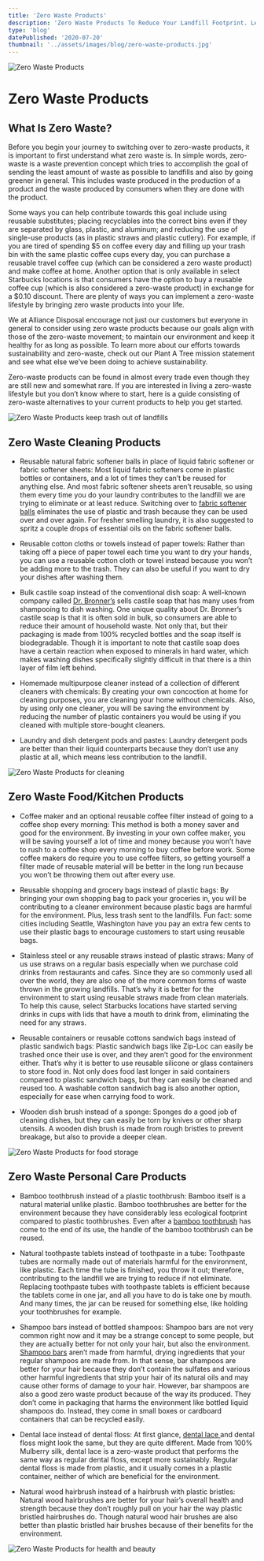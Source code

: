 ```yaml
---
title: 'Zero Waste Products'
description: 'Zero Waste Products To Reduce Your Landfill Footprint. Learn About Products That Are Better For The Environment And Your Wallet.'
type: 'blog'
datePublished: '2020-07-20'
thumbnail: '../assets/images/blog/zero-waste-products.jpg'
---
```




![Zero Waste Products](../assets/images/blog/zero-waste-products.jpg)

# Zero Waste Products

## What Is Zero Waste?

Before you begin your journey to switching over to zero-waste products, it is important to first understand what zero waste is. In simple words, zero-waste is a waste prevention concept which tries to accomplish the goal of sending the least amount of waste as possible to landfills and also by going greener in general. This includes waste produced in the production of a product and the waste produced by consumers when they are done with the product.

Some ways you can help contribute towards this goal include using reusable substitutes; placing recyclables into the correct bins even if they are separated by glass, plastic, and aluminum; and reducing the use of single-use products (as in plastic straws and plastic cutlery). For example, if you are tired of spending $5 on coffee every day and filling up your trash bin with the same plastic coffee cups every day, you can purchase a reusable travel coffee cup (which can be considered a zero waste product) and make coffee at home. Another option that is only available in select Starbucks locations is that consumers have the option to buy a reusable coffee cup (which is also considered a zero-waste product) in exchange for a $0.10 discount. There are plenty of ways you can implement a zero-waste lifestyle by bringing zero waste products into your life.

We at Alliance Disposal encourage not just our customers but everyone in general to consider using zero waste products because our goals align with those of the zero-waste movement; to maintain our environment and keep it healthy for as long as possible. To learn more about our efforts towards sustainability and zero-waste, check out our <Link to={Paths.about}>Plant A Tree</Link> mission statement and see what else we’ve been doing to achieve sustainability. 

Zero-waste products can be found in almost every trade even though they are still new and somewhat rare. If you are interested in living a zero-waste lifestyle but you don’t know where to start, here is a guide consisting of zero-waste alternatives to your current products to help you get started. 

![Zero Waste Products keep trash out of landfills](../assets/images/blog/zero-waste-products-trash.jpg)

## Zero Waste Cleaning Products

- Reusable natural fabric softener balls in place of liquid fabric softener or fabric softener sheets: Most liquid fabric softeners come in plastic bottles or containers, and a lot of times they can’t be reused for anything else. And most fabric softener sheets aren’t reusable, so using them every time you do your laundry contributes to the landfill we are trying to eliminate or at least reduce. Switching over to <a href='https://www.tumblewool.com/blogs/blog/the-benefits-of-wool-dryer-balls#:~:text=When%20you%20use%20non%2Dtoxic,be%20fresh%20and%20wrinkle%2Dfree.' target="_blank" rel="noopener norefferer">fabric softener balls</a> eliminates the use of plastic and trash because they can be used over and over again. For fresher smelling laundry, it is also suggested to spritz a couple drops of essential oils on the fabric softener balls.

- Reusable cotton cloths or towels instead of paper towels: Rather than taking off a piece of paper towel each time you want to dry your hands, you can use a reusable cotton cloth or towel instead because you won’t be adding more to the trash. They can also be useful if you want to dry your dishes after washing them.

- Bulk castile soap instead of the conventional dish soap: A well-known company called <a href='https://www.drbronner.com/about/' target="_blank" rel="noopener norefferer">Dr. Bronner’s</a> sells castile soap that has many uses from shampooing to dish washing. One unique quality about Dr. Bronner’s castile soap is that it is often sold in bulk, so consumers are able to reduce their amount of household waste. Not only that, but their packaging is made from 100% recycled bottles and the soap itself is biodegradable. Though it is important to note that castile soap does have a certain reaction when exposed to minerals in hard water, which makes washing dishes specifically slightly difficult in that there is a thin layer of film left behind.

- Homemade multipurpose cleaner instead of a collection of different cleaners with chemicals: By creating your own concoction at home for cleaning purposes, you are cleaning your home without chemicals. Also, by using only one cleaner, you will be saving the environment by reducing the number of plastic containers you would be using if you cleaned with multiple store-bought cleaners.

- Laundry and dish detergent pods and pastes: Laundry detergent pods are better than their liquid counterparts because they don’t use any plastic at all, which means less contribution to the landfill.   

![Zero Waste Products for cleaning](../assets/images/blog/zero-waste-products-kitchen.jpg)

## Zero Waste Food/Kitchen Products

- Coffee maker and an optional reusable coffee filter instead of going to a coffee shop every morning: This method is both a money saver and good for the environment. By investing in your own coffee maker, you will be saving yourself a lot of time and money because you won’t have to rush to a coffee shop every morning to buy coffee before work. Some coffee makers do require you to use coffee filters, so getting yourself a filter made of reusable material will be better in the long run because you won’t be throwing them out after every use.

- Reusable shopping and grocery bags instead of plastic bags: By bringing your own shopping bag to pack your groceries in, you will be contributing to a cleaner environment because plastic bags are harmful for the environment. Plus, less trash sent to the landfills. Fun fact: some cities including Seattle, Washington have you pay an extra few cents to use their plastic bags to encourage customers to start using reusable bags.

- Stainless steel or any reusable straws instead of plastic straws: Many of us use straws on a regular basis especially when we purchase cold drinks from restaurants and cafes. Since they are so commonly used all over the world, they are also one of the more common forms of waste thrown in the growing landfills. That’s why it is better for the environment to start using reusable straws made from clean materials. To help this cause, select Starbucks locations have started serving drinks in cups with lids that have a mouth to drink from, eliminating the need for any straws.

- Reusable containers or reusable cottons sandwich bags instead of plastic sandwich bags: Plastic sandwich bags like Zip-Loc can easily be trashed once their use is over, and they aren’t good for the environment either. That’s why it is better to use reusable silicone or glass containers to store food in. Not only does food last longer in said containers compared to plastic sandwich bags, but they can easily be cleaned and reused too. A washable cotton sandwich bag is also another option, especially for ease when carrying food to work.

- Wooden dish brush instead of a sponge: Sponges do a good job of cleaning dishes, but they can easily be torn by knives or other sharp utensils. A wooden dish brush is made from rough bristles to prevent breakage, but also to provide a deeper clean.

![Zero Waste Products for food storage](../assets/images/blog/zero-waste-products-plastic.jpg)

## Zero Waste Personal Care Products

- Bamboo toothbrush instead of a plastic toothbrush: Bamboo itself is a natural material unlike plastic. Bamboo toothbrushes are better for the environment because they have considerably less ecological footprint compared to plastic toothbrushes. Even after a <a href='https://www.colgate.com/en-us/oral-health/basics/selecting-dental-products/is-a-bamboo-toothbrush-right-for-you--' target="_blank" rel="noopener norefferer">bamboo toothbrush</a> has come to the end of its use, the handle of the bamboo toothbrush can be reused.

- Natural toothpaste tablets instead of toothpaste in a tube: Toothpaste tubes are normally made out of materials harmful for the environment, like plastic. Each time the tube is finished, you throw it out; therefore, contributing to the landfill we are trying to reduce if not eliminate. Replacing toothpaste tubes with toothpaste tablets is efficient because the tablets come in one jar, and all you have to do is take one by mouth. And many times, the jar can be reused for something else, like holding your toothbrushes for example.

- Shampoo bars instead of bottled shampoos: Shampoo bars are not very common right now and it may be a strange concept to some people, but they are actually better for not only your hair, but also the environment. <a href='https://stylecaster.com/beauty/should-you-be-using-bar-shampoo/#slide-1' target="_blank" rel="noopener norefferer">Shampoo bars</a> aren’t made from harmful, drying ingredients that your regular shampoos are made from. In that sense, bar shampoos are better for your hair because they don’t contain the sulfates and various other harmful ingredients that strip your hair of its natural oils and may cause other forms of damage to your hair. However, bar shampoos are also a good zero waste product because of the way its produced. They don’t come in packaging that harms the environment like bottled liquid shampoos do. Instead, they come in small boxes or cardboard containers that can be recycled easily. 

- Dental lace instead of dental floss: At first glance, <a href='https://www.dentallace.com/pages/about-us' target="_blank" rel="noopener norefferer" target="_blank" rel="noopener norefferer">dental lace </a> and dental floss might look the same, but they are quite different. Made from 100% Mulberry silk, dental lace is a zero-waste product that performs the same way as regular dental floss, except more sustainably. Regular dental floss is made from plastic, and it usually comes in a plastic container, neither of which are beneficial for the environment.

- Natural wood hairbrush instead of a hairbrush with plastic bristles: Natural wood hairbrushes are better for your hair’s overall health and strength because they don’t roughly pull on your hair the way plastic bristled hairbrushes do. Though natural wood hair brushes are also better than plastic bristled hair brushes because of their benefits for the environment. 

![Zero Waste Products for health and beauty](../assets/images/blog/zero-waste-products-soap.jpg)

